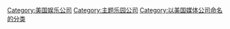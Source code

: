 [[Category:美国娱乐公司|Category:美国娱乐公司]]
[[Category:主题乐园公司|Category:主题乐园公司]]
[[Category:以美国媒体公司命名的分类|Category:以美国媒体公司命名的分类]]